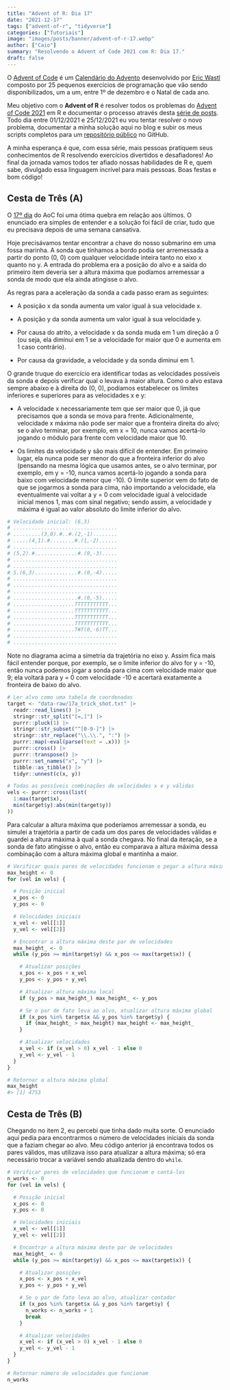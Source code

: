 ```yaml
---
title: "Advent of R: Dia 17"
date: "2021-12-17"
tags: ["advent-of-r", "tidyverse"]
categories: ["Tutoriais"]
image: "images/posts/banner/advent-of-r-17.webp"
author: ["Caio"]
summary: "Resolvendo o Advent of Code 2021 com R: Dia 17."
draft: false
---
```


O [Advent of Code](https://adventofcode.com) é um
[Calendário do Advento](https://pt.wikipedia.org/wiki/Calend%C3%A1rio_do_Advento)
desenvolvido por [Eric Wastl](https://github.com/topaz) composto por 25
pequenos exercícios de programação que vão sendo disponibilizados, um a um,
entre 1º de dezembro e o Natal de cada ano.

Meu objetivo com o **Advent of R** é resolver todos os problemas do
[Advent of Code 2021](https://adventofcode.com/2021) em R e documentar o
processo através desta
[série de posts](https://blog.curso-r.com/tags/advent-of-r/). Todo dia entre
01/12/2021 e 25/12/2021 eu vou tentar resolver o novo problema, documentar a
minha solução aqui no blog e subir os meus scripts completos para um
[repositório público](https://github.com/curso-r/advent-of-r) no GitHub.

A minha esperança é que, com essa série, mais pessoas pratiquem seus
conhecimentos de R resolvendo exercícios divertidos e desafiadores! Ao final
da jornada vamos todos ter afiado nossas habilidades de R e, quem sabe,
divulgado essa linguagem incrível para mais pessoas. Boas festas e bom código!

## Cesta de Três (A)

O [17º dia](https://adventofcode.com/2021/day/17) do AoC foi uma ótima quebra em
relação aos últimos. O enunciado era simples de entender e a solução foi fácil
de criar, tudo que eu precisava depois de uma semana cansativa.

Hoje precisávamos tentar encontrar a chave do nosso submarino em uma fossa
marinha. A sonda que tínhamos a bordo podia ser arremessada a partir do ponto
(0, 0) com qualquer velocidade inteira tanto no eixo x quanto no y. A entrada
do problema era a posição do alvo e a saída do primeiro item deveria ser a
altura máxima que podíamos arremessar a sonda de modo que ela ainda atingisse
o alvo.

As regras para a aceleração da sonda a cada passo eram as seguintes:

- A posição x da sonda aumenta um valor igual à sua velocidade x.

- A posição y da sonda aumenta um valor igual à sua velocidade y.

- Por causa do atrito, a velocidade x da sonda muda em 1 um direção a 0 (ou
seja, ela diminui em 1 se a velocidade for maior que 0 e aumenta em 1 caso
contrário).

- Por causa da gravidade, a velocidade y da sonda diminui em 1.

O grande truque do exercício era identificar todas as velocidades possíveis da
sonda e depois verificar qual o levava à maior altura. Como o alvo estava sempre
abaixo e à direita do (0, 0), podíamos estabelecer os limites inferiores e
superiores para as velocidades x e y:

- A velocidade x necessariamente tem que ser maior que 0, já que precisamos que
a sonda se mova para frente. Adicionalmente, velocidade x máxima não pode ser
maior que a fronteira direita do alvo; se o alvo terminar, por exemplo, em
x = 10, nunca vamos acertá-lo jogando o módulo para frente com velocidade maior
que 10.

- Os limites da velocidade y são mais difícil de entender. Em primeiro lugar,
ela nunca pode ser menor do que a fronteira inferior do alvo (pensando na mesma
lógica que usamos antes, se o alvo terminar, por exemplo, em y = -10, nunca
vamos acertá-lo jogando a sonda para baixo com velocidade menor que -10). O
limite superior vem do fato de que se jogarmos a sonda para cima, não importando
a velocidade, ela eventualmente vai voltar a y = 0 com velocidade igual à
velocidade inicial menos 1, mas com sinal negativo; sendo assim, a velocidade y
máxima é igual ao valor absoluto do limite inferior do alvo.

```r
# Velocidade inicial: (6,3)
# ..................................
# .........(3,0).#..#.(2,-1)........
# .....(4,1).#........#.(1,-2)......
# ..................................
# (5,2).#..............#.(0,-3).....
# ..................................
# ..................................
# S.(6,3)..............#.(0,-4).....
# ..................................
# ..................................
# ..................................
# .....................#.(0,-5).....
# ....................TTTTTTTTTTT...
# ....................TTTTTTTTTTT...
# ....................TTTTTTTTTTT...
# ....................TTTTTTTTTTT...
# ....................T#T(0,-6)TT...
# ..................................
# ..................................
```

Note no diagrama acima a simetria da trajetória no eixo y. Assim fica mais fácil
entender porque, por exemplo, se o limite inferior do alvo for y = -10, então
nunca podemos jogar a sonda para cima com velocidade maior que 9; ela voltará
para y = 0 com velocidade -10 e acertará exatamente a fronteira de baixo do
alvo.

```r
# Ler alvo como uma tabela de coordenadas
target <- "data-raw/17a_trick_shot.txt" |>
  readr::read_lines() |>
  stringr::str_split("[=,]") |>
  purrr::pluck(1) |>
  stringr::str_subset("^[0-9-]") |>
  stringr::str_replace("\\.\\.", ":") |>
  purrr::map(~eval(parse(text = .x))) |>
  purrr::cross() |>
  purrr::transpose() |>
  purrr::set_names("x", "y") |>
  tibble::as_tibble() |>
  tidyr::unnest(c(x, y))

# Todas as possíveis combinações de velocidades x e y válidas
vels <- purrr::cross(list(
  1:max(target$x),
  min(target$y):abs(min(target$y))
))
```

Para calcular a altura máxima que poderíamos arremessar a sonda, eu simulei a
trajetória a partir de cada um dos pares de velocidades válidas e guardei a
altura máxima à qual a sonda chegava. No final da iteração, se a sonda de fato
atingisse o alvo, então eu comparava a altura máxima dessa combinação com a
altura máxima global e mantinha a maior.

```r
# Verificar quais pares de velocidades funcionam e pegar a altura máxima
max_height <- 0
for (vel in vels) {

  # Posição inicial
  x_pos <- 0
  y_pos <- 0

  # Velocidades iniciais
  x_vel <- vel[[1]]
  y_vel <- vel[[2]]

  # Encontrar a altura máxima deste par de velocidades
  max_height_ <- 0
  while (y_pos >= min(target$y) && x_pos <= max(target$x)) {

    # Atualizar posições
    x_pos <- x_pos + x_vel
    y_pos <- y_pos + y_vel

    # Atualizar altura máxima local
    if (y_pos > max_height_) max_height_ <- y_pos

    # Se o par de fato leva ao alvo, atualizar altura máxima global
    if (x_pos %in% target$x && y_pos %in% target$y) {
      if (max_height_ > max_height) max_height <- max_height_
    }

    # Atualizar velocidades
    x_vel <- if (x_vel > 0) x_vel - 1 else 0
    y_vel <- y_vel - 1
  }
}

# Retornar a altura máxima global
max_height
#> [1] 4753
```

## Cesta de Três (B)

Chegando no item 2, eu percebi que tinha dado muita sorte. O enunciado aqui
pedia para encontrarmos o número de velocidades iniciais da sonda que a faziam
chegar ao alvo. Meu código anterior já encontrava todos os pares válidos, mas
utilizava isso para atualizar a altura máxima; só era necessário trocar a
variável sendo atualizada dentro do `while`.

```r
# Verificar pares de velocidades que funcionam e contá-los
n_works <- 0
for (vel in vels) {

  # Posição inicial
  x_pos <- 0
  y_pos <- 0

  # Velocidades iniciais
  x_vel <- vel[[1]]
  y_vel <- vel[[2]]

  # Encontrar a altura máxima deste par de velocidades
  max_height_ <- 0
  while (y_pos >= min(target$y) && x_pos <= max(target$x)) {

    # Atualizar posições
    x_pos <- x_pos + x_vel
    y_pos <- y_pos + y_vel

    # Se o par de fato leva ao alvo, atualizar contador
    if (x_pos %in% target$x && y_pos %in% target$y) {
      n_works <- n_works + 1
      break
    }

    # Atualizar velocidades
    x_vel <- if (x_vel > 0) x_vel - 1 else 0
    y_vel <- y_vel - 1
  }
}

# Retornar número de velocidades que funcionam
n_works
```
